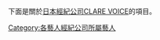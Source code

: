 下面是關於[[日本|日本]][[經紀公司|經紀公司]][[CLARE_VOICE|CLARE VOICE]]的項目。

{{DEFAULTSORT:CLARE VOICE}}

[[Category:各藝人經紀公司所屬藝人|Category:各藝人經紀公司所屬藝人]]